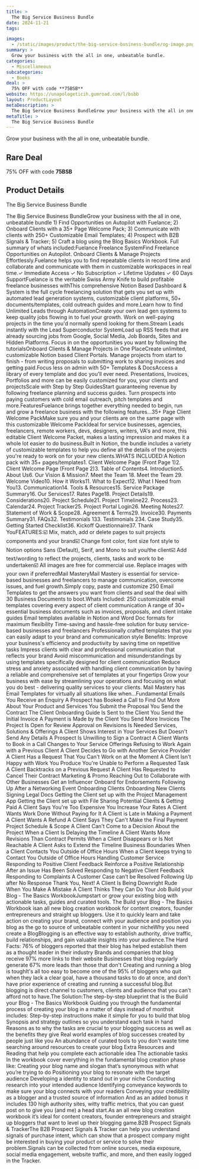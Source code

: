 ```yaml
---
title: >
  The Big Service Business Bundle
date: 2024-11-21
tags:

images:
  - /static/images/product/the-big-service-business-bundle/og-image.png
summary: >
  Grow your business with the all in one, unbeatable bundle.
categories:
  - Miscellaneous
subcategories:
  - Books
deal: >
  75% OFF with code **75BSB**
website: https://unapologeticih.gumroad.com/l/bsbb
layout: ProductLayout
metaDescription: >
  The Big Service Business BundleGrow your business with the all in one, unbeatable bundle 1) Find Opportunities on Autopilot with Fuelance; 2) Onboard Clients with a 35+ Page Welcome Pack; 3) Communicate with clients with 250+ Customizable Email Templates; 4) Prospect with B2B Signals &amp; Tracker; 5) Craft a blog using the Blog Basics Workbook. Full summary of whats included:Fuelance Freelance SystemFind Freelance Opportunities on Autopilot. Onboard Clients &amp; Manage Projects Effortlessly.Fuelance helps you to find repeatable clients in record time and collaborate and communicate with them in customizable workspaces in real time.✓ Immediate Access ✓ No Subscription ✓ Lifetime Updates ✓ 60 Days SupportFuelance is the veritable Swiss Army Knife to build profitable freelance businesses withThis comprehensive Notion Based Dashboard &amp; System is the full cycle freelancing solution that gets you set up with automated lead generation systems, customizable client platforms, 50+ documents/templates, cold outreach guides and more.Learn how to find Unlimited Leads through AutomationCreate your own lead gen systems to keep quality jobs flowing in to fuel your growth. Work on well-paying projects in the time you'd normally spend looking for them.Stream Leads instantly with the Lead Superconductor SystemLoad up RSS feeds that are already sourcing jobs from Google, Social Media, Job Boards, Sites and Hidden Platforms. Focus in on the opportunities you want by following the tutorialsOnboard Clients &amp; Manage Projects in One PlaceCreate unlimited, customizable Notion based Client Portals. Manage projects from start to finish - from writing proposals to submitting work to sharing invoices and getting paid.Focus less on admin with 50+ Templates &amp; DocsAccess a library of every template and doc you'll ever need. Presentations, Invoices, Portfolios and more can be easily customized for you, your clients and projectsScale with Step by Step GuidesStart guaranteeing revenue by following freelance planning and success guides. Turn prospects into paying customers with cold email outreach, pitch templates and more.FeaturesFuelance brings together everything needed to begin, run and grow a freelance business with the following features...35+ Page Client Welcome PackMake sure you and your clients are on the same page with this customizable Welcome PackIdeal for service businesses, agencies, freelancers, remote workers, devs, designers, writers, VA's and more, this editable Client Welcome Packet, makes a lasting impression and makes it a whole lot easier to do business.Built in Notion, the bundle includes a variety of customizable templates to help you define all the details of the projects you're ready to work on for your new clients.WHATS INCLUDED:A Notion pack with 35+ pages/templates1. Client Welcome Page (Front Page 1)2. Client Welcome Page (Front Page 2)3. Table of Contents4. Introduction5. About Us6. Our Vision &amp; Mission7. Meet the Team 18. Meet the Team 29. Welcome Video10. How it Works11. What to Expect12. What I Need from You13. Communication14. Tools &amp; Resources15. Service Package Summary16. Our Services17. Rates Page18. Project Details19. Considerations20. Project Schedule21. Project Timeline22. Process23. Calendar24. Project Tracker25. Project Portal Login26. Meeting Notes27. Statement of Work &amp; Scope28. Agreement &amp; Terms29. Invoice30. Payments Summary31. FAQs32. Testimonials 133. Testimonials 234. Case Study35. Getting Started Checklist36. Kickoff Questionnaire37. Thank YouFEATURES:☑️ Mix, match, add or delete pages to suit projects components and your brand☑️ Change font color, font size font style to Notion options Sans (Default), Serif, and Mono to suit you/the client☑️ Add text/wording to reflect the projects, clients, tasks and work to be undertaken☑️ All images are free for commercial use. Replace images with your own if preferredMail MasteryMail Mastery is essential for service-based businesses and freelancers to manage communication, overcome issues, and fuel growth.Simply copy, paste and customize 250 Email Templates to get the answers you want from clients and seal the deal with 30 Business Documents to boot.Whats Included: 250 customizable email templates covering every aspect of client communication A range of 30+ essential business documents such as invoices, proposals, and client intake guides Email templates available in Notion and Word Doc formats for maximum flexibility Time-saving and hassle-free solution for busy service-based businesses and freelancers Professionally crafted templates that you can easily adapt to your brand and communication style Benefits: Improve your business's efficiency and productivity by saving time on repetitive tasks Impress clients with clear and professional communication that reflects your brand Avoid miscommunication and misunderstandings by using templates specifically designed for client communication Reduce stress and anxiety associated with handling client communication by having a reliable and comprehensive set of templates at your fingertips Grow your business with ease by streamlining your operations and focusing on what you do best - delivering quality services to your clients. Mail Mastery has Email Templates for virtually all situations like when...Fundamental Emails You Receive an Enquiry A Prospect has Booked a Call to Find Out More About Your Product and Services You Submit the Proposal You Send the Contract The Client Onboarding Guide Is Sent to the Client You Send the Initial Invoice A Payment is Made by the Client You Send More Invoices The Project Is Open for Review Approval on Revisions Is Needed Services, Solutions &amp; Offerings A Client Shows Interest in Your Services But Doesn't Send Any Details A Prospect Is Unwilling to Sign a Contract A Client Wants to Book in a Call Changes to Your Service Offerings Refusing to Work Again with a Previous Client A Client Decides to Go with Another Service Provider A Client Has a Request That You Can't Work on at the Moment A Client Isn't Happy with Work You Produce You're Unable to Perform a Requested Task A Client Backtracks on a Previous Request A Client Has Requested to Cancel Their Contract Marketing &amp; Promo Reaching Out to Collaborate with Other Businesses Get an Influencer Onboard for Endorsements Following Up After a Networking Event Onboarding Clients Onboarding New Clients Signing Legal Docs Getting the Client set up with the Project Management App Getting the Client set up with File Sharing Potential Clients &amp; Getting Paid A Client Says You're Too Expensive You Increase Your Rates A Client Wants Work Done Without Paying for It A Client is Late in Making a Payment A Client Wants A Refund A Client Says They Can't Make the Final Payment Project Schedule &amp; Scope A Client Can't Come to a Decision About the Project When a Client Is Delaying the Timeline A Client Wants More Revisions Than Contract Permits When a Client Disappears or Is Not Reachable A Client Asks to Extend the Timeline Business Boundaries When a Client Contacts You Outside of Office Hours When a Client keeps trying to Contact You Outside of Office Hours Handling Customer Service Responding to Positive Client Feedback Reinforce a Positive Relationship After an Issue Has Been Solved Responding to Negative Client Feedback Responding to Complaints A Customer Case can’t be Resolved Following Up after No Response Thank You, Next! A Client Is Being Downright Rude When You Make A Mistake A Client Thinks They Can Do Your Job Build your Blog - The Basics WorkbookJumpstart or grow your existing blog with actionable tasks, guides and curated tools. The Build your Blog - The Basics Workbook isan all new blog creation workbook for content creators, founder entrepreneurs and straight up bloggers. Use it to quickly learn and take action on creating your brand, connect with your audience and position you blog as the go to source of unbeatable content in your nicheWhy you need create a BlogBlogging is an effective way to establish authority, drive traffic, build relationships, and gain valuable insights into your audience.The Hard Facts: 76% of bloggers reported that their blog has helped establish them as a thought leader in their industry Brands and companies that blog receive 97% more links to their website Businesses that blog regularly generate 67% more leads than those that don't Creating and running a blog is toughIt's all too easy to become one of the 95% of bloggers who quit when they lack a clear goal, have a thousand tasks to do at once, and don't have prior experience of creating and running a successful blog.But blogging is direct channel to customers, clients and audience that you can’t afford not to have.The Solution:The step-by-step blueprint that is the Build your Blog - The Basics Workbook Guiding you through the fundamental process of creating your blog in a matter of days instead of monthsit includes: Step-by-step instructions make it simple for you to build that blog Synopsis and strategy outlines so you understand each task in hand Reasons as to why the tasks are crucial to your blogging success as well as the benefits they give Real world examples of blog successes created by people just like you An abundance of curated tools to you don't waste time searching around resources to create your blog Extra Resources and Reading that help you complete each actionable idea The actionable tasks In the workbook cover everything in the fundamental blog creation phase like: Creating your blog name and slogan that’s synonymous with what you’re trying to do Positioning your blog to resonate with the target audience Developing a identity to stand out in your niche Conducting research into your intended audience Identifying conveyance keywords to make sure your blog connects with your readers Conveying your credibility as a blogger and a trusted source of information And as an added bonus it includes 130 high authority sites, witty traffic metrics, that you can guest post on to give you (and me) a head start.As an all new blog creation workbook it’s ideal for content creators, founder entrepreneurs and straight up bloggers that want to level up their blogging game.B2B Prospect Signals &amp; TrackerThe B2B Prospect Signals &amp; Tracker can help you understand signals of purchase intent, which can show that a prospect company might be interested in buying your product or service to solve their problem.Signals can be collected from online sources, media exposure, social media engagement, website traffic, and more, and then easily logged in the Tracker.
metaTitle: >
  The Big Service Business Bundle
---
```

Grow your business with the all in one, unbeatable bundle.

## Rare Deal

75% OFF with code **75BSB**

## Product Details
The Big Service Business Bundle

The Big Service Business BundleGrow your business with the all in one, unbeatable bundle 1) Find Opportunities on Autopilot with Fuelance; 2) Onboard Clients with a 35+ Page Welcome Pack; 3) Communicate with clients with 250+ Customizable Email Templates; 4) Prospect with B2B Signals &amp; Tracker; 5) Craft a blog using the Blog Basics Workbook. Full summary of whats included:Fuelance Freelance SystemFind Freelance Opportunities on Autopilot. Onboard Clients &amp; Manage Projects Effortlessly.Fuelance helps you to find repeatable clients in record time and collaborate and communicate with them in customizable workspaces in real time.✓ Immediate Access ✓ No Subscription ✓ Lifetime Updates ✓ 60 Days SupportFuelance is the veritable Swiss Army Knife to build profitable freelance businesses withThis comprehensive Notion Based Dashboard &amp; System is the full cycle freelancing solution that gets you set up with automated lead generation systems, customizable client platforms, 50+ documents/templates, cold outreach guides and more.Learn how to find Unlimited Leads through AutomationCreate your own lead gen systems to keep quality jobs flowing in to fuel your growth. Work on well-paying projects in the time you'd normally spend looking for them.Stream Leads instantly with the Lead Superconductor SystemLoad up RSS feeds that are already sourcing jobs from Google, Social Media, Job Boards, Sites and Hidden Platforms. Focus in on the opportunities you want by following the tutorialsOnboard Clients &amp; Manage Projects in One PlaceCreate unlimited, customizable Notion based Client Portals. Manage projects from start to finish - from writing proposals to submitting work to sharing invoices and getting paid.Focus less on admin with 50+ Templates &amp; DocsAccess a library of every template and doc you'll ever need. Presentations, Invoices, Portfolios and more can be easily customized for you, your clients and projectsScale with Step by Step GuidesStart guaranteeing revenue by following freelance planning and success guides. Turn prospects into paying customers with cold email outreach, pitch templates and more.FeaturesFuelance brings together everything needed to begin, run and grow a freelance business with the following features...35+ Page Client Welcome PackMake sure you and your clients are on the same page with this customizable Welcome PackIdeal for service businesses, agencies, freelancers, remote workers, devs, designers, writers, VA's and more, this editable Client Welcome Packet, makes a lasting impression and makes it a whole lot easier to do business.Built in Notion, the bundle includes a variety of customizable templates to help you define all the details of the projects you're ready to work on for your new clients.WHATS INCLUDED:A Notion pack with 35+ pages/templates1. Client Welcome Page (Front Page 1)2. Client Welcome Page (Front Page 2)3. Table of Contents4. Introduction5. About Us6. Our Vision &amp; Mission7. Meet the Team 18. Meet the Team 29. Welcome Video10. How it Works11. What to Expect12. What I Need from You13. Communication14. Tools &amp; Resources15. Service Package Summary16. Our Services17. Rates Page18. Project Details19. Considerations20. Project Schedule21. Project Timeline22. Process23. Calendar24. Project Tracker25. Project Portal Login26. Meeting Notes27. Statement of Work &amp; Scope28. Agreement &amp; Terms29. Invoice30. Payments Summary31. FAQs32. Testimonials 133. Testimonials 234. Case Study35. Getting Started Checklist36. Kickoff Questionnaire37. Thank YouFEATURES:☑️ Mix, match, add or delete pages to suit projects components and your brand☑️ Change font color, font size font style to Notion options Sans (Default), Serif, and Mono to suit you/the client☑️ Add text/wording to reflect the projects, clients, tasks and work to be undertaken☑️ All images are free for commercial use. Replace images with your own if preferredMail MasteryMail Mastery is essential for service-based businesses and freelancers to manage communication, overcome issues, and fuel growth.Simply copy, paste and customize 250 Email Templates to get the answers you want from clients and seal the deal with 30 Business Documents to boot.Whats Included: 250 customizable email templates covering every aspect of client communication A range of 30+ essential business documents such as invoices, proposals, and client intake guides Email templates available in Notion and Word Doc formats for maximum flexibility Time-saving and hassle-free solution for busy service-based businesses and freelancers Professionally crafted templates that you can easily adapt to your brand and communication style Benefits: Improve your business's efficiency and productivity by saving time on repetitive tasks Impress clients with clear and professional communication that reflects your brand Avoid miscommunication and misunderstandings by using templates specifically designed for client communication Reduce stress and anxiety associated with handling client communication by having a reliable and comprehensive set of templates at your fingertips Grow your business with ease by streamlining your operations and focusing on what you do best - delivering quality services to your clients. Mail Mastery has Email Templates for virtually all situations like when...Fundamental Emails You Receive an Enquiry A Prospect has Booked a Call to Find Out More About Your Product and Services You Submit the Proposal You Send the Contract The Client Onboarding Guide Is Sent to the Client You Send the Initial Invoice A Payment is Made by the Client You Send More Invoices The Project Is Open for Review Approval on Revisions Is Needed Services, Solutions &amp; Offerings A Client Shows Interest in Your Services But Doesn't Send Any Details A Prospect Is Unwilling to Sign a Contract A Client Wants to Book in a Call Changes to Your Service Offerings Refusing to Work Again with a Previous Client A Client Decides to Go with Another Service Provider A Client Has a Request That You Can't Work on at the Moment A Client Isn't Happy with Work You Produce You're Unable to Perform a Requested Task A Client Backtracks on a Previous Request A Client Has Requested to Cancel Their Contract Marketing &amp; Promo Reaching Out to Collaborate with Other Businesses Get an Influencer Onboard for Endorsements Following Up After a Networking Event Onboarding Clients Onboarding New Clients Signing Legal Docs Getting the Client set up with the Project Management App Getting the Client set up with File Sharing Potential Clients &amp; Getting Paid A Client Says You're Too Expensive You Increase Your Rates A Client Wants Work Done Without Paying for It A Client is Late in Making a Payment A Client Wants A Refund A Client Says They Can't Make the Final Payment Project Schedule &amp; Scope A Client Can't Come to a Decision About the Project When a Client Is Delaying the Timeline A Client Wants More Revisions Than Contract Permits When a Client Disappears or Is Not Reachable A Client Asks to Extend the Timeline Business Boundaries When a Client Contacts You Outside of Office Hours When a Client keeps trying to Contact You Outside of Office Hours Handling Customer Service Responding to Positive Client Feedback Reinforce a Positive Relationship After an Issue Has Been Solved Responding to Negative Client Feedback Responding to Complaints A Customer Case can’t be Resolved Following Up after No Response Thank You, Next! A Client Is Being Downright Rude When You Make A Mistake A Client Thinks They Can Do Your Job Build your Blog - The Basics WorkbookJumpstart or grow your existing blog with actionable tasks, guides and curated tools. The Build your Blog - The Basics Workbook isan all new blog creation workbook for content creators, founder entrepreneurs and straight up bloggers. Use it to quickly learn and take action on creating your brand, connect with your audience and position you blog as the go to source of unbeatable content in your nicheWhy you need create a BlogBlogging is an effective way to establish authority, drive traffic, build relationships, and gain valuable insights into your audience.The Hard Facts: 76% of bloggers reported that their blog has helped establish them as a thought leader in their industry Brands and companies that blog receive 97% more links to their website Businesses that blog regularly generate 67% more leads than those that don't Creating and running a blog is toughIt's all too easy to become one of the 95% of bloggers who quit when they lack a clear goal, have a thousand tasks to do at once, and don't have prior experience of creating and running a successful blog.But blogging is direct channel to customers, clients and audience that you can’t afford not to have.The Solution:The step-by-step blueprint that is the Build your Blog - The Basics Workbook Guiding you through the fundamental process of creating your blog in a matter of days instead of monthsit includes: Step-by-step instructions make it simple for you to build that blog Synopsis and strategy outlines so you understand each task in hand Reasons as to why the tasks are crucial to your blogging success as well as the benefits they give Real world examples of blog successes created by people just like you An abundance of curated tools to you don't waste time searching around resources to create your blog Extra Resources and Reading that help you complete each actionable idea The actionable tasks In the workbook cover everything in the fundamental blog creation phase like: Creating your blog name and slogan that’s synonymous with what you’re trying to do Positioning your blog to resonate with the target audience Developing a identity to stand out in your niche Conducting research into your intended audience Identifying conveyance keywords to make sure your blog connects with your readers Conveying your credibility as a blogger and a trusted source of information And as an added bonus it includes 130 high authority sites, witty traffic metrics, that you can guest post on to give you (and me) a head start.As an all new blog creation workbook it’s ideal for content creators, founder entrepreneurs and straight up bloggers that want to level up their blogging game.B2B Prospect Signals &amp; TrackerThe B2B Prospect Signals &amp; Tracker can help you understand signals of purchase intent, which can show that a prospect company might be interested in buying your product or service to solve their problem.Signals can be collected from online sources, media exposure, social media engagement, website traffic, and more, and then easily logged in the Tracker.

